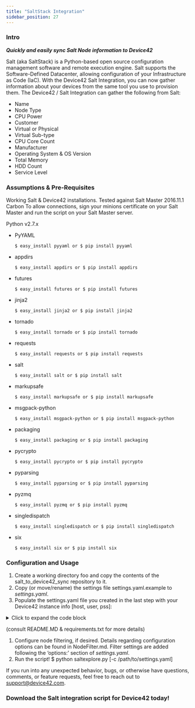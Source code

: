 ```yaml
---
title: "SaltStack Integration"
sidebar_position: 27
---
```


### Intro

**_Quickly and easily sync Salt Node information to Device42_**

Salt (aka SaltStack) is a Python-based open source configuration management software and remote execution engine. Salt supports the Software-Defined Datacenter, allowing configuration of your Infrastructure as Code (IaC). With the Device42 Salt Integration, you can now gather information about your devices from the same tool you use to provision them. The Device42 / Salt Integration can gather the following from Salt:

- Name
- Node Type
- CPU Power
- Customer
- Virtual or Physical
- Virtual Sub-type
- CPU Core Count
- Manufacturer
- Operating System & OS Version
- Total Memory
- HDD Count
- Service Level

### Assumptions & Pre-Requisites

Working Salt & Device42 installations. Tested against Salt Master 2016.11.1 Carbon To allow connections, sign your minions certificate on your Salt Master and run the script on your Salt Master server.


Python v2.7.x
- PyYAML  
	```
	$ easy_install pyyaml or $ pip install pyyaml
	```
- appdirs  
	```
	$ easy_install appdirs or $ pip install appdirs
	```
- futures  
	```
	$ easy_install futures or $ pip install futures
	```
- jinja2  
	```
	$ easy_install jinja2 or $ pip install jinja2
	```
- tornado  
	```
	$ easy_install tornado or $ pip install tornado
	```
- requests  
	```
	$ easy_install requests or $ pip install requests
	```
- salt  
	```
	$ easy_install salt or $ pip install salt
	```
- markupsafe  
	```
	$ easy_install markupsafe or $ pip install markupsafe
	```
- msgpack-python  
	```
	$ easy_install msgpack-python or $ pip install msgpack-python
	```
- packaging  
	```
	$ easy_install packaging or $ pip install packaging
	```
- pycrypto  
	```
	$ easy_install pycrypto or $ pip install pycrypto
	```
- pyparsing  
	```
	$ easy_install pyparsing or $ pip install pyparsing
	```
- pyzmq  
	```
	$ easy_install pyzmq or $ pip install pyzmq
	```
- singledispatch  
	```
	$ easy_install singledispatch or $ pip install singledispatch
	```
- six  
	```
	$ easy_install six or $ pip install six
	```


### Configuration and Usage

1. Create a working directory foo and copy the contents of the salt\_to\_device42\_sync repository to it.
2. Copy (or move/rename) the settings file settings.yaml.example to _settings.yaml_.
3. Populate the settings.yaml file you created in the last step with your Device42 instance info \[host, user, pss\]:

<details>
    <summary>Click to expand the code block</summary>
    ```yaml
    ========= Device 42
    Device42:
        host: host
        user: user
        pass: pass

    # ========= Options
    # static options
    Static:
        customer: null
        customer_id: null
        service_level: null

    Options:
        # as_node_name: one of [fqdn, name]
        as_node_name: fqdn
        node_filter: [] 
    ```
</details>

(consult README.MD & requirements.txt for more details)

1. Configure node filtering, if desired. Details regarding configuration options can be found in NodeFilter.md. Filter settings are added following the ‘options:’ section of _settings.yaml_.
2. Run the script! $ python saltexplore.py \[-c /path/to/settings.yaml\]

If you run into any unexpected behavior, bugs, or otherwise have questions, comments, or feature requests, feel free to reach out to support@device42.com.

### Download the Salt integration script for Device42 today!
